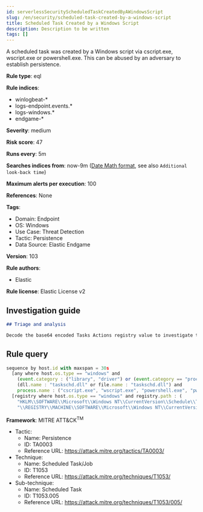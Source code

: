 ```yaml
---
id: serverlessSecurityScheduledTaskCreatedByAWindowsScript
slug: /en/security/scheduled-task-created-by-a-windows-script
title: Scheduled Task Created by a Windows Script
description: Description to be written
tags: []
---
```


<div id="scheduled-task-created-by-a-windows-script"></div>

A scheduled task was created by a Windows script via cscript.exe, wscript.exe or powershell.exe. This can be abused by an adversary to establish persistence.

**Rule type**: eql

**Rule indices**: 

* winlogbeat-*
* logs-endpoint.events.*
* logs-windows.*
* endgame-*

**Severity**: medium

**Risk score**: 47

**Runs every**: 5m

**Searches indices from**: now-9m ([Date Math format](((ref))/common-options.html#date-math), see also <DocLink id="serverlessSecurityRulesUiCreate" section="set-the-rules-schedule">`Additional look-back time`</DocLink>)

**Maximum alerts per execution**: 100

**References**: None

**Tags**: 

* Domain: Endpoint
* OS: Windows
* Use Case: Threat Detection
* Tactic: Persistence
* Data Source: Elastic Endgame

**Version**: 103

**Rule authors**: 

* Elastic

**Rule license**: Elastic License v2

## Investigation guide

```markdown
## Triage and analysis

Decode the base64 encoded Tasks Actions registry value to investigate the task's configured action.
```

## Rule query

```js
sequence by host.id with maxspan = 30s
  [any where host.os.type == "windows" and 
    (event.category : ("library", "driver") or (event.category == "process" and event.action : "Image loaded*")) and
    (dll.name : "taskschd.dll" or file.name : "taskschd.dll") and
    process.name : ("cscript.exe", "wscript.exe", "powershell.exe", "pwsh.exe", "powershell_ise.exe")]
  [registry where host.os.type == "windows" and registry.path : (
    "HKLM\\SOFTWARE\\Microsoft\\Windows NT\\CurrentVersion\\Schedule\\TaskCache\\Tasks\\*\\Actions",
    "\\REGISTRY\\MACHINE\\SOFTWARE\\Microsoft\\Windows NT\\CurrentVersion\\Schedule\\TaskCache\\Tasks\\*\\Actions")]

```

**Framework**: MITRE ATT&CK<sup>TM</sup>

* Tactic:
    * Name: Persistence
    * ID: TA0003
    * Reference URL: https://attack.mitre.org/tactics/TA0003/
* Technique:
    * Name: Scheduled Task/Job
    * ID: T1053
    * Reference URL: https://attack.mitre.org/techniques/T1053/
* Sub-technique:
    * Name: Scheduled Task
    * ID: T1053.005
    * Reference URL: https://attack.mitre.org/techniques/T1053/005/

